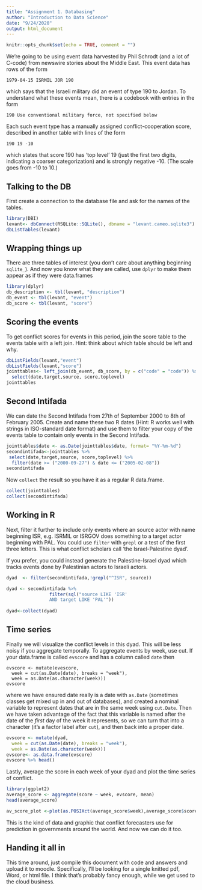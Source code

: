 ```yaml
---
title: "Assignment 1. Databasing"
author: "Introduction to Data Science"
date: "9/24/2020"
output: html_document
---
```



```r
knitr::opts_chunk$set(echo = TRUE, comment = "")
```

We're going to be using event data harvested by Phil Schrodt (and a lot of C-code) from newswire stories about the Middle East. This event data has rows of the form
```
1979-04-15 ISRMIL JOR 190
```
which says that the Israeli military did an event of type 190 to Jordan. To understand what these events mean, there is a codebook with entries in the form
```
190 Use conventional military force, not specified below
```
Each such event type has a manually assigned conflict-cooperation score, described in another table with lines of the form
```
190 19 -10
```
which states that score 190 has 'top level' 19 (just the first two digits, indicating a coarser categorization) and is strongly negative -10. (The scale goes from -10 to 10.)

## Talking to the DB

First create a connection to the database file and ask for the names of the tables.

```r
library(DBI)
levant<- dbConnect(RSQLite::SQLite(), dbname = "levant.cameo.sqlite3")
dbListTables(levant)
```

## Wrapping things up

There are three tables of interest (you don't care about anything beginning `sqlite_`). And now you know what they are called, use `dplyr` to make them appear as if they were data.frames

```r
library(dplyr)
db_description <- tbl(levant, "description")
db_event <- tbl(levant, "event")
db_score <- tbl(levant, "score")
```

## Scoring the events

To get conflict scores for events in this period, join the score table to the events table with a left join. Hint: think about which table should be left and why.

```r
dbListFields(levant,"event")
dbListFields(levant,"score")
jointtables<- left_join(db_event, db_score, by = c("code" = "code")) %>%
  select(date,target,source, score,toplevel)
jointtables
```
## Second Intifada

We can date the Second Intifada from 27th of September 2000 to 8th of February 2005. Create and name these two R dates (Hint: R works well with strings in ISO-standard date format) and use them to filter your copy of the events table to contain only events in the Second Intifada.

```r
jointtables$date <- as.Date(jointtables$date, format= "%Y-%m-%d")
secondintifada<-jointtables %>%
 select(date,target,source, score,toplevel) %>%
  filter(date >= ("2000-09-27") & date <= ("2005-02-08"))
secondintifada
```

Now `collect` the result so you have it as a regular R data.frame. 
```r
collect(jointtables)
collect(secondintifada)
```
## Working in R

Next, filter it further to include only events where an source actor with name beginning ISR, e.g. ISRMIL or ISRGOV does something to a target actor beginning with PAL. You could use `filter` with `grepl` or a test of the first three letters. This is what conflict scholars call 'the Israel-Palestine dyad'.

If you prefer, you could instead generate the Palestine-Israel dyad which tracks events done by Palestinian actors to Israeli actors.

```r
dyad  <- filter(secondintifada,!grepl("^ISR", source))

dyad <- secondintifada %>% 
                filter(sql("source LIKE 'ISR'
                AND target LIKE 'PAL'"))
  
dyad<-collect(dyad)

```

## Time series

Finally we will visualize the conflict levels in this dyad. This will be less noisy if you aggregate temporally. To aggregate events by week, use cut. If your data.frame is called `evscore` and has a column called `date` then

```
evscore <- mutate(evescore, 
  week = cut(as.Date(date), breaks = "week"),
  week = as.Date(as.character(week)))
evscore
```
where we have ensured date really is a date  with `as.Date` (sometimes classes get mixed up in and out of databases), and created a nominal variable to represent dates that are in the same week using `cut.Date`. Then we have taken advantage of the fact that this variable is named after the date of the *first* day of the week it represents, so we can turn that into a character (it's a factor label after `cut`), and then back into a proper date.

```r

evscore <- mutate(dyad, 
  week = cut(as.Date(date), breaks = "week"),
  week = as.Date(as.character(week)))
evscore<- as.data.frame(evscore)
evscore %>% head()
```

Lastly, average the score in each week of your dyad and plot the time series of conflict.

```r
library(ggplot2)
average_score <- aggregate(score ~ week, evscore, mean)
head(average_score)

av_score_plot <-plot(as.POSIXct(average_score$week),average_score$score, type = "l", las=1, main="Weekly Average Score", xlab = "Week", ylab = "Score")
```

This is the kind of data and graphic that conflict forecasters use for prediction in governments around the world. And now we can do it too.

## Handing it all in

This time around, just compile this document with code and answers and upload it to moodle. Specifically, I'll be looking for a single knitted pdf, Word, or html file. I think that's probably fancy enough, while we get used to the cloud business. 
